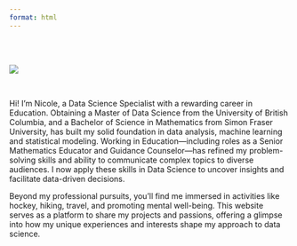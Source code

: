 ```yaml
---
format: html
---
```


<body class="about-background">

<br>
<br>

![](img/profile_website.png){.circular-image}

<br>

Hi! I'm Nicole, a Data Science Specialist with a rewarding career in Education. Obtaining a Master of Data Science from the University of British Columbia, 
and a Bachelor of Science in Mathematics from Simon Fraser University, has built my solid foundation in data analysis, machine learning and statistical modeling.
Working in Education&mdash;including roles as a Senior Mathematics Educator and Guidance Counselor&mdash;has refined my problem-solving skills and ability to 
communicate complex topics to diverse audiences. I now apply these skills in Data Science to uncover insights and facilitate data-driven decisions. 

Beyond my professional pursuits, you’ll find me immersed in activities like hockey, hiking, travel, and promoting mental well-being. This website serves as a platform 
to share my projects and passions, offering a glimpse into how my unique experiences and interests shape my approach to data science.
